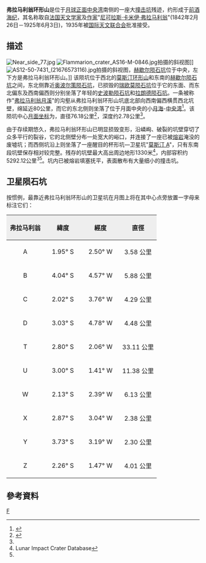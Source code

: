 {{lunar crater data|
 image=Flammarion crater 4108 h3.jpg|260px|
 caption=[[月球轨道器4号|月球轨道器4号]]拍摄的图像|
 latitude=3.33|
 N_or_S=S|
 longitude=3.73|
 E_or_W=W|
 diameter=76.18公里|
 depth=2.78公里|
 colong=4|
 eponym=[[卡米伊·弗拉馬利翁|卡米伊·弗拉馬利翁]]}}

'''弗拉马利翁环形山'''是位于[[月球正面|月球正面]][[中央湾|中央湾]]南侧的一座大[[撞击坑|撞击坑]]残迹，约形成于[[前酒海纪|前酒海纪]]，其名称取自[[法国|法国]][[天文学家|天文学家]]及[[作家|作家]]"[[卡米伊·弗拉馬利翁|尼可拉斯·卡米伊·弗拉马利翁]]"(1842年2月26日－1925年6月3日)，1935年被[[国际天文联合会|国际天文联合会]]批准接受。

==描述==
[[File:Near_side_77.jpg|thumb]]
[[File:Flammarion_crater_AS16-M-0846.jpg|thumb]]拍摄的斜视图]]
[[File:AS12-50-7431_(21676573116).jpg|thumb]]拍摄的斜视图，[[赫歇尔陨石坑|赫歇尔陨石坑]]位于中央，左下方是弗拉马利翁环形山。]] 
该陨坑位于西北的[[莫斯汀_(月球环形山)|莫斯汀环形山]]和东南的[[赫歇尔陨石坑|赫歇尔陨石坑]]之间，东北侧靠近[[奥波尔策陨石坑|奥波尔策陨石坑]]，已损毁的[[瑞欧莫陨石坑|瑞欧莫陨石坑]]位于它的东面、而东北偏东及西南偏西则分别坐落了年轻的[[史波勒陨石坑|史波勒陨石坑]]和[[拉朗德陨石坑|拉朗德陨石坑]]。一条被称作"[[弗拉马利翁月溪|弗拉马利翁月溪]]"的沟壑从弗拉马利翁环形山坑底北部向西南偏西横贯西北坑壁，绵延近80公里，而它的东北侧则坐落了位于月面中央的小[[月海|月海]]-[[中央湾|中央湾]]<ref>{{Cite web |url=http://planetarynames.wr.usgs.gov/images/Lunar/lac_77_wac.pdf |title=Crater Flammarion on the map LAC-77 |accessdate=2017-05-13 |archive-date=2016-12-13 |archive-url=https://web.archive.org/web/20161213025313/https://planetarynames.wr.usgs.gov/images/Lunar/lac_77_wac.pdf |dead-url=no }}</ref>。该陨坑中心[[月面坐标|月面坐标]]为{{Coord|3.33|S|3.73|W|globe:Moon|nogoogle=1|noosm=1}}，直径76.18公里<ref name="IAU">{{Cite web |url=http://planetarynames.wr.usgs.gov/Feature/2085 |title=Directory of the International Astronomical Union |accessdate=2017-05-13 |archive-date=2018-05-07 |archive-url=https://web.archive.org/web/20180507221733/https://planetarynames.wr.usgs.gov/Feature/2085 |dead-url=no }}</ref>，深度约2.78公里<ref name="LICD"/>。

由于存续期悠久，弗拉马利翁环形山已明显损毁变形，沿嶙峋、破裂的坑壁穿切了众多平行的裂谷，它的北侧壁分布一处宽大的峪口，并连接了一座已被[[熔岩|熔岩]]淹没的废墟坑；而西侧坑沿上则坐落了一座醒目的杯形坑—卫星坑"[[莫斯汀_(月球环形山)|莫斯汀 A]]"，只有东南段坑壁保存相对较完整。残存的坑壁最大高出周边地形1330米<ref name=LICD>Lunar Impact Crater Database</ref>，内部容积约5292.12公里<sup>3</sup><ref name="LICD"/>。坑内已被熔岩填塞抚平，表面散布有大量细小的撞击坑。

==卫星陨石坑==
按惯例，最靠近弗拉马利翁环形山的卫星坑在月图上将在其中心点旁放置一字母来标注它们：
{| class="wikitable"
!width="25%" style="background:#eeeeee;" |弗拉马利翁 
!width="25%" style="background:#eeeeee;" |緯度
!width="25%" style="background:#eeeeee;" |經度
!width="25%" style="background:#eeeeee;" |直徑
|-
|align="center"|A
|align="center"|1.95° S
|align="center"|2.50° W
|align="center"|3.58 公里
|-
|align="center"|B
|align="center"|4.04° S
|align="center"|4.57° W
|align="center"|5.88 公里
|-
|align="center"|C
|align="center"|2.02° S
|align="center"|3.76° W
|align="center"|4.29 公里
|-
|align="center"|D
|align="center"|3.03° S
|align="center"|4.78° W
|align="center"|4.48 公里
|-
|align="center"|T
|align="center"|2.80° S
|align="center"|2.06° W
|align="center"|33.11 公里
|-
|align="center"|U
|align="center"|3.00° S
|align="center"|1.41° W
|align="center"|11.38 公里
|-
|align="center"|W
|align="center"|2.13° S
|align="center"|2.39° W
|align="center"|6.13 公里
|-
|align="center"|X
|align="center"|2.87° S
|align="center"|3.04° W
|align="center"|2.38 公里
|-
|align="center"|Y
|align="center"|3.73° S
|align="center"|3.19° W
|align="center"|2.30 公里
|-
|align="center"|Z
|align="center"|2.26° S
|align="center"|1.47° W
|align="center"|4.01 公里
|}

==參考資料==
{{Lunar crater references}}

[[Category:月球環形山|F]]
{{月球環形山 (C-F)}}